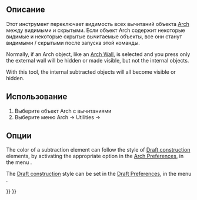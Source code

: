 <languages/>

{{Docnav
|[[Arch_ToggleIfcBrepFlag|ToggleIfcBrepFlag]]
|[[Arch_Survey|Survey]]
|[[BIM_Workbench|BIM]]
|IconL=Arch_ToggleIfcBrepFlag.svg
|IconR=Arch_Survey.svg
|IconC=Workbench_BIM.svg
}}

<div class="mw-translate-fuzzy">
{{GuiCommand/ru
|Name=Arch ToggleSubs
|Name/ru=Arch ToggleSubs
|MenuLocation=Архитектура → Утилиты → Toggle Subcomponents
|Workbenches=[[Arch_Workbench/ru|Arch]]
|Shortcut=
‏‎|SeeAlso=
}}
</div>

<span id="Description"></span>
==Описание==

<div class="mw-translate-fuzzy">
Этот инструмент переключает видимость всех вычитаний объекта [[Arch_Workbench|Arch]] между видимыми и скрытыми. Если объект Arch содержит некоторые видимые и некоторые скрытые вычитаемые объекты, все они станут видимыми / скрытыми после запуска этой команды.
</div>

Normally, if an Arch object, like an [[Arch_Wall|Arch Wall]], is selected and you press {{KEY|Space}} only the external wall will be hidden or made visible, but not the internal objects.

With this tool, the internal subtracted objects will all become visible or hidden.

<span id="Usage"></span>
<div class="mw-translate-fuzzy">
==Использование==
</div>

<div class="mw-translate-fuzzy">
# Выберите объект Arch с вычитаниями
# Выберите меню Arch → Utilities → {{KEY|[[Image:Arch_ToggleSubs‏‎.svg|16px]] [[Arch_ToggleSubs‏‎|Toggle Subcomponents‏‎]]}}
</div>

<span id="Options"></span>
== Опции ==

The color of a subtraction element can follow the style of [[Draft_ToggleConstructionMode|Draft construction]] elements, by activating the appropriate option in the [[Arch_Preferences|Arch Preferences]], in the menu {{MenuCommand|Edit → Preferences → BIM → General Settings → Apply Draft construction style to subcomponents}}.

The [[Draft_ToggleConstructionMode|Draft construction]] style can be set in the [[Draft_Preferences|Draft Preferences]], in the menu {{MenuCommand|Preferences → Draft → General}}.


{{Docnav
|[[Arch_ToggleIfcBrepFlag|ToggleIfcBrepFlag]]
|[[Arch_Survey|Survey]]
|[[BIM_Workbench|BIM]]
|IconL=Arch_ToggleIfcBrepFlag.svg
|IconR=Arch_Survey.svg
|IconC=Workbench_BIM.svg
}}

{{BIM_Tools_navi{{#translation:}}}}
{{Userdocnavi{{#translation:}}}}